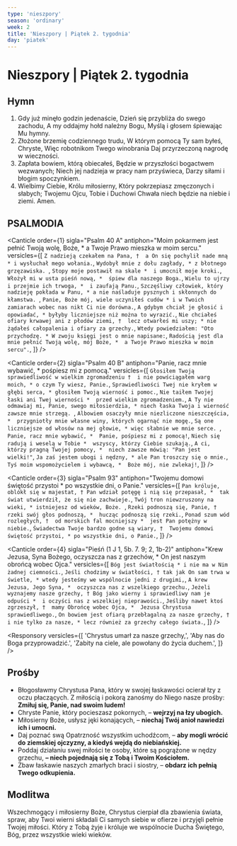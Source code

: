 ```yaml
---
type: 'nieszpory'
season: 'ordinary'
week: 2
title: 'Nieszpory | Piątek 2. tygodnia'
day: 'piatek'
---
```


# Nieszpory | Piątek 2. tygodnia

<OpeningVersicle />

## Hymn

1. Gdy już minęło godzin jedenaście,
   Dzień się przybliża do swego zachodu,
   A my oddajmy hołd należny Bogu,
   Myślą i głosem śpiewając Mu hymny.
2. Złożone brzemię codziennego trudu,
   W którym pomocą Ty sam byłeś, Chryste, 
   Więc robotnikom Twego winobrania
   Daj przyrzeczoną nagrodę w wieczności.
3. Zapłata bowiem, którą obiecałeś,
   Będzie w przyszłości bogactwem wezwanych;
   Niech jej nadzieja w pracy nam przyświeca,
   Darzy siłami i błogim spoczynkiem.
4. Wielbimy Ciebie, Królu miłosierny,
   Który pokrzepiasz zmęczonych i słabych;
   Twojemu Ojcu, Tobie i Duchowi
   Chwała niech będzie na niebie i ziemi. Amen.

## PSALMODIA

<Canticle
  order={1}
  sigla="Psalm 40 A"
  antiphon="Moim pokarmem jest pełnić Twoją wolę, Boże, * a Twoje Prawo mieszka w moim sercu."
  versicles={[
    `Z nadzieją czekałem na Pana, † 
a On się pochylił nade mną *
i wysłuchał mego wołania.`,
    `Wydobył mnie z dołu zagłady, *
z błotnego grzęzawiska. `,
    `Stopy moje postawił na skale * 
i umocnił moje kroki.`,
    `Włożył mi w usta pieśń nową, * 
śpiew dla naszego Boga.`,
    `Wielu to ujrzy i przejmie ich trwoga, * 
i zaufają Panu.`,
    `Szczęśliwy człowiek, który nadzieję pokłada w Panu, *
a nie naśladuje pysznych i skłonnych do kłamstwa. `,
    `Panie, Boże mój, wiele uczyniłeś cudów *
i w Twoich zamiarach wobec nas nikt Ci nie dorówna.`,
    `A gdybym chciał je głosić i opowiadać, *
byłyby liczniejsze niż można to wyrazić.`,
    `Nie chciałeś ofiary krwawej ani z płodów ziemi, † 
lecz otwarłeś mi uszy; *
nie żądałeś całopalenia i ofiary za grzechy.`,
    `Wtedy powiedziałem: "Oto przychodzę. *
W zwoju księgi jest o mnie napisane:`,
    `Radością jest dla mnie pełnić Twoją wolę, mój Boże, * 
a Twoje Prawo mieszka w moim sercu".`,
  ]}
/>

<Canticle
  order={2}
  sigla="Psalm 40 B"
  antiphon="Panie, racz mnie wybawić, * pośpiesz mi z pomocą."
  versicles={[
    `Głosiłem Twoją sprawiedliwość w wielkim zgromadzeniu † 
i nie powściągałem warg moich, *
o czym Ty wiesz, Panie.`,
    `Sprawiedliwości Twej nie kryłem w głębi serca, *
głosiłem Twoją wierność i pomoc.`,
    `Nie taiłem Twojej łaski ani Twej wierności * 
przed wielkim zgromadzeniem.`,
    `A Ty nie odmawiaj mi, Panie, swego miłosierdzia, *
niech łaska Twoja i wierność zawsze mnie strzegą. `,
    `Albowiem osaczyły mnie niezliczone nieszczęścia, * 
przygniotły mnie własne winy, których ogarnąć nie mogę.`,
    `Są one liczniejsze od włosów na mej głowie, *
więc słabnie we mnie serce. `,
    `Panie, racz mnie wybawić, * 
Panie, pośpiesz mi z pomocą!`,
    `Niech się radują i weselą w Tobie * 
wszyscy, którzy Ciebie szukają.`,
    `A ci, którzy pragną Twojej pomocy, * 
niech zawsze mówią: "Pan jest wielki!"`,
    `Ja zaś jestem ubogi i nędzny, *
ale Pan troszczy się o mnie.`,
    `Tyś moim wspomożycielem i wybawcą, * 
Boże mój, nie zwlekaj!`,
  ]}
/>

<Canticle
  order={3}
  sigla="Psalm 93"
  antiphon="Twojemu domowi świętość przystoi * po wszystkie dni, o Panie."
  versicles={[
    `Pan króluje, oblókł się w majestat, †
Pan wdział potęgę i nią się przepasał, * 
tak świat utwierdził, że się nie zachwieje.`,
    `Twój tron niewzruszony na wieki, *
istniejesz od wieków, Boże. `,
    `Rzeki podnoszą się, Panie, † 
rzeki swój głos podnoszą, * 
hucząc podnoszą się rzeki.`,
    `Ponad szum wód rozległych, † 
od morskich fal mocniejszy * 
jest Pan potężny w niebie.`,
    `Świadectwa Twoje bardzo godne są wiary, † 
Twojemu domowi świętość przystoi, *
po wszystkie dni, o Panie.`,
  ]}
/>

<Canticle
  order={4}
  sigla="Pieśń (1 J 1, 5b. 7. 9; 2, 1b-2)"
  antiphon="Krew Jezusa, Syna Bożego, oczyszcza nas z grzechów, * On jest naszym obrońcą wobec Ojca."
  versicles={[
    `Bóg jest światłością *
i nie ma w Nim żadnej ciemności.`,
    `Jeśli chodzimy w światłości, †
tak jak On sam trwa w świetle, *
wtedy jesteśmy we wspólnocie jedni z drugimi,`,
    `A krew Jezusa, Jego Syna, * 
oczyszcza nas z wszelkiego grzechu.`,
    `Jeżeli wyznajemy nasze grzechy, †
Bóg jako wierny i sprawiedliwy nam je odpuści * 
i oczyści nas z wszelkiej nieprawości.`,
    `Jeśliby nawet ktoś zgrzeszył, † 
mamy Obrońcę wobec Ojca, * 
Jezusa Chrystusa sprawiedliwego.`,
    `On bowiem jest ofiarą przebłagalną za nasze grzechy, † 
i nie tylko za nasze, *
lecz również za grzechy całego świata.`,
  ]}
/>

<Passage
  sigla="Rz 8, 1-2"
  passage="Dla tych, którzy są w Chrystusie Jezusie, nie ma już potępienia. Albowiem prawo Ducha, który daje życie w Chrystusie Jezusie, wyzwoliło cię spod prawa grzechu i śmierci."
/>

<Responsory
  versicles={[
    'Chrystus umarł za nasze grzechy,',
    'Aby nas do Boga przyprowadzić.',
    'Zabity na ciele, ale powołany do życia duchem.',
  ]}
/>

<Magnificat antiphon="Ujął się Pan za nami, * pomny na swe miłosierdzie." />

## Prośby

- Błogosławmy Chrystusa Pana, który w swojej łaskawości ocierał łzy z oczu płaczących. Z miłością i pokorą zanośmy do Niego nasze prośby: **Zmiłuj się, Panie, nad swoim ludem!**
- Chryste Panie, który pocieszasz pokornych, – **wejrzyj na łzy ubogich.**
- Miłosierny Boże, usłysz jęki konających, – **niechaj Twój anioł nawiedzi ich i umocni.**
- Daj poznać swą Opatrzność wszystkim uchodźcom, – **aby mogli wrócić do ziemskiej ojczyzny, a kiedyś wejdą do niebiańskiej.**
- Poddaj działaniu swej miłości te osoby, które są pogrążone w nędzy grzechu, **– niech pojednają się z Tobą i Twoim Kościołem.**
- Zbaw łaskawie naszych zmarłych braci i siostry, – **obdarz ich pełnią Twego odkupienia.**

<CustomIntercessions />

<KyrieEleison />

<LordsPrayer />

## Modlitwa

Wszechmogący i miłosierny Boże, Chrystus cierpiał dla zbawienia świata, spraw, aby Twoi wierni składali Ci samych siebie w ofierze i przyjęli pełnie Twojej miłości. Który z Tobą żyje i króluje we wspólnocie Ducha Świętego, Bóg, przez wszystkie wieki wieków.

<Amen />

<BlessingAndConcludingVersicle />

<SalveRegina />
